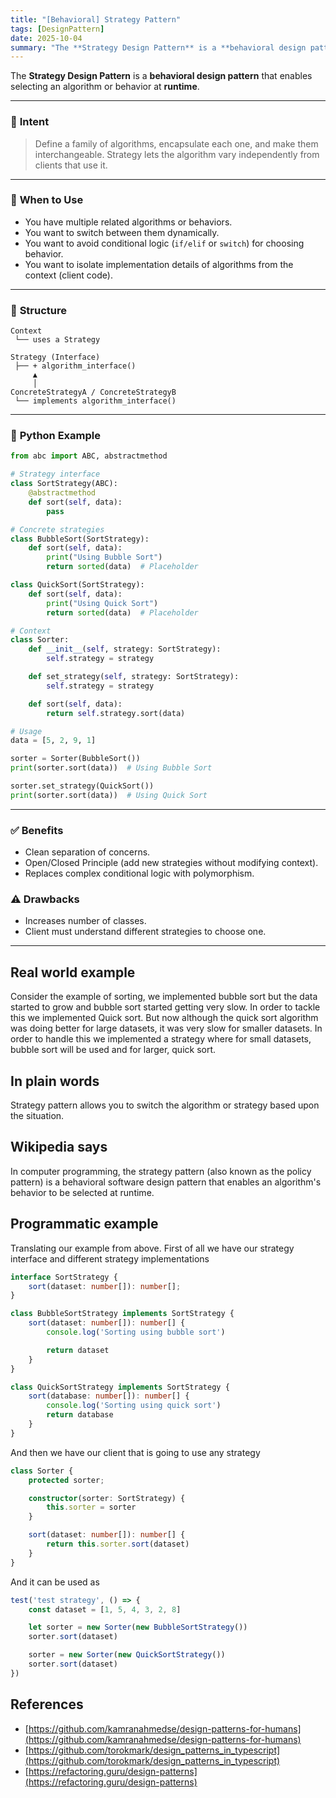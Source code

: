 ```yaml
---
title: "[Behavioral] Strategy Pattern"
tags: [DesignPattern]
date: 2025-10-04
summary: "The **Strategy Design Pattern** is a **behavioral design pattern** that enables selecting an algorithm or behavior at **runtime**."
---
```



The **Strategy Design Pattern** is a **behavioral design pattern** that enables selecting an algorithm or behavior at **runtime**.

---

### 🧠 **Intent**

> Define a family of algorithms, encapsulate each one, and make them interchangeable.
> Strategy lets the algorithm vary independently from clients that use it.

---

### 🔧 **When to Use**

* You have multiple related algorithms or behaviors.
* You want to switch between them dynamically.
* You want to avoid conditional logic (`if/elif` or `switch`) for choosing behavior.
* You want to isolate implementation details of algorithms from the context (client code).

---

### 📌 **Structure**

```text
Context
 └── uses a Strategy

Strategy (Interface)
 ├── + algorithm_interface()
     ▲
     │
ConcreteStrategyA / ConcreteStrategyB
 └── implements algorithm_interface()
```

---

### 🐍 **Python Example**

```python
from abc import ABC, abstractmethod

# Strategy interface
class SortStrategy(ABC):
    @abstractmethod
    def sort(self, data):
        pass

# Concrete strategies
class BubbleSort(SortStrategy):
    def sort(self, data):
        print("Using Bubble Sort")
        return sorted(data)  # Placeholder

class QuickSort(SortStrategy):
    def sort(self, data):
        print("Using Quick Sort")
        return sorted(data)  # Placeholder

# Context
class Sorter:
    def __init__(self, strategy: SortStrategy):
        self.strategy = strategy

    def set_strategy(self, strategy: SortStrategy):
        self.strategy = strategy

    def sort(self, data):
        return self.strategy.sort(data)

# Usage
data = [5, 2, 9, 1]

sorter = Sorter(BubbleSort())
print(sorter.sort(data))  # Using Bubble Sort

sorter.set_strategy(QuickSort())
print(sorter.sort(data))  # Using Quick Sort
```

---

### ✅ **Benefits**

* Clean separation of concerns.
* Open/Closed Principle (add new strategies without modifying context).
* Replaces complex conditional logic with polymorphism.

### ⚠️ **Drawbacks**

* Increases number of classes.
* Client must understand different strategies to choose one.

---

## Real world example

Consider the example of sorting, we implemented bubble sort but the data
started to grow and bubble sort started getting very slow. In order to tackle
this we implemented Quick sort. But now although the quick sort algorithm was
doing better for large datasets, it was very slow for smaller datasets. In
order to handle this we implemented a strategy where for small datasets,
bubble sort will be used and for larger, quick sort.

## In plain words

Strategy pattern allows you to switch the algorithm or strategy based upon the
situation.

## Wikipedia says

In computer programming, the strategy pattern (also known as the policy
pattern) is a behavioral software design pattern that enables an algorithm's
behavior to be selected at runtime.

## Programmatic example

Translating our example from above. First of all we have our strategy
interface and different strategy implementations

```typescript
interface SortStrategy {
    sort(dataset: number[]): number[];
}

class BubbleSortStrategy implements SortStrategy {
    sort(dataset: number[]): number[] {
        console.log('Sorting using bubble sort')

        return dataset
    }
}

class QuickSortStrategy implements SortStrategy {
    sort(database: number[]): number[] {
        console.log('Sorting using quick sort')
        return database
    }
}
```

And then we have our client that is going to use any strategy

```typescript
class Sorter {
    protected sorter;

    constructor(sorter: SortStrategy) {
        this.sorter = sorter
    }

    sort(dataset: number[]): number[] {
        return this.sorter.sort(dataset)
    }
}
```

And it can be used as

```typescript
test('test strategy', () => {
    const dataset = [1, 5, 4, 3, 2, 8]

    let sorter = new Sorter(new BubbleSortStrategy())
    sorter.sort(dataset)

    sorter = new Sorter(new QuickSortStrategy())
    sorter.sort(dataset)
})
```

## References

* [https://github.com/kamranahmedse/design-patterns-for-humans](https://github.com/kamranahmedse/design-patterns-for-humans)
* [https://github.com/torokmark/design_patterns_in_typescript](https://github.com/torokmark/design_patterns_in_typescript)
* [https://refactoring.guru/design-patterns](https://refactoring.guru/design-patterns)

